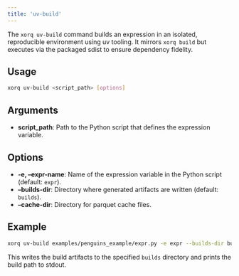 ```yaml
---
title: 'uv-build'
---
```


The `xorq uv-build` command builds an expression in an isolated, reproducible environment using uv tooling. It mirrors `xorq build` but executes via the packaged sdist to ensure dependency fidelity.

## Usage

```bash
xorq uv-build <script_path> [options]
```

## Arguments

- **script_path**: Path to the Python script that defines the expression variable.

## Options

- **-e, --expr-name**: Name of the expression variable in the Python script (default: `expr`).
- **--builds-dir**: Directory where generated artifacts are written (default: `builds`).
- **--cache-dir**: Directory for parquet cache files.

## Example

```bash
xorq uv-build examples/penguins_example/expr.py -e expr --builds-dir builds
```

This writes the build artifacts to the specified `builds` directory and prints the build path to stdout.


